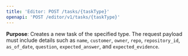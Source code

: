 ```yaml
---
title: 'Editor: POST /tasks/{taskType}'
openapi: 'POST /editor/v1/tasks/{taskType}'
---
```


**Purpose**: Creates a new task of the specified type. The request payload must include details such as `name`, `customer`, `owner`, `repo`, `repository_id`, `as_of_date`, `question`, `expected_answer`, and `expected_evidence`.
